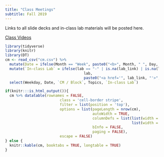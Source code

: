```yaml
---
title: "Class Meetings"
subtitle: Fall 2019
---
```


Links to all slide decks and in-class lab materials will be posted here.

[Class Videos](https://echo360.org)

```r
library(tidyverse)
library(knitr)
library(DT)
cm <- read_csv("cm.csv") %>%
  mutate(Date = ifelse(Month == "Week", paste0("<b>", Month, " ", Day, "</b>"), paste(Month, Day))) %>%
  mutate(`In-class Lab` = ifelse(lab == "-" | is.na(lab_link) | is.na(lab_link),
                                    lab,
                                    paste0("<a href='", lab_link, "'>", lab, "</a>"))) %>% 
  select(Weekday, Date, `CM / Block`, Topics, `In-class Lab`)
```

```r
if(knitr:::is_html_output()){
  cm %>% datatable(rownames = FALSE,
                         class = 'cell-border stripe',
                         filter = list(position = 'top'),
                         options = list(pageLength = nrow(cm), 
                                        autoWidth = TRUE,
                                        columnDefs = list(list(width = '300px', targets = c(3)),
                                                          list(width = '20px',  targets = c(0)) ),
                                        bInfo = FALSE,
                                        paging = FALSE),
                         escape = FALSE)
} else {
  knitr::kable(cm, booktabs = TRUE, longtable = TRUE)
}
```